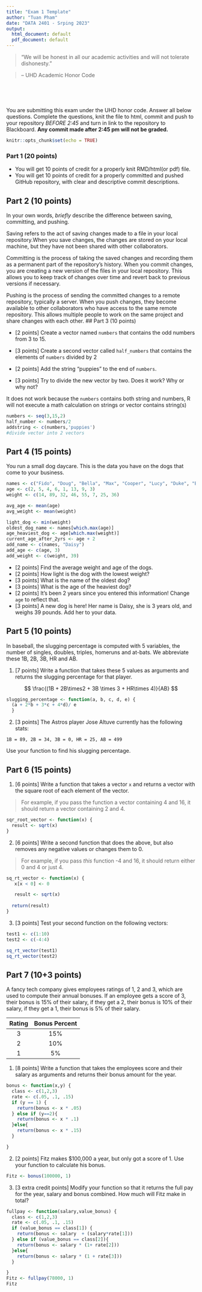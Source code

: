 ```yaml
---
title: "Exam 1 Template"
author: "Tuan Pham"
date: "DATA 2401 - Srping 2023"
output:
  html_document: default
  pdf_document: default
---
```




> “We will be honest in all our academic activities and will not tolerate dishonesty.” 

> – UHD Academic Honor Code


&nbsp;

&nbsp;

You are submitting this exam under the UHD honor code. Answer all below questions. Complete the questions, knit the file to html, commit and push to your repository *BEFORE 2:45* and turn in link to the repository to Blackboard. __Any commit made after 2:45 pm will not be graded.__ 

\newpage 

```r
knitr::opts_chunk$set(echo = TRUE)
```




### Part 1 (20 points)

* You will get 10 points of credit for a properly knit RMD/html(or pdf) file.
* You will get 10 points of credit for a properly committed and pushed GitHub repository, with clear and descriptive commit descriptions. 

## Part 2 (10 points)

In your own words, *briefly* describe the difference between saving, committing, and pushing. 

Saving refers to the act of saving changes made to a file in your local repository.When you save changes, the changes are stored on your local machine, but they have not been shared with other collaborators.

Committing is the process of taking the saved changes and recording them as a permanent part of the repository's history. When you commit changes, you are creating a new version of the files in your local repository. This allows you to keep track of changes over time and revert back to previous versions if necessary.

Pushing is the process of sending the committed changes to a remote repository, typically a server. When you push changes, they become available to other collaborators who have access to the same remote repository. This allows multiple people to work on the same project and share changes with each other.
## Part 3 (10 points)

* [2 points] Create a vector named `numbers` that contains the odd numbers from 3 to 15. 

* [3 points] Create a second vector called `half_numbers` that contains the elements of `numbers` divided by 2

* [2 points] Add the string "puppies" to the end of `numbers`. 

* [3 points] Try to divide the new vector by two. Does it work? Why or why not? 

It does not work because the `numbers` contains both string and numbers, R will not execute a math calculation on strings or vector contains string(s)
```r
numbers <- seq(3,15,2)
half_number <- numbers/2
addstring <- c(numbers,'puppies')
#divide vector into 2 vectors
```

## Part 4 (15 points)

You run a small dog daycare. This is the data you have on the dogs that come to your business.

```r
names <- c("Fido", "Doug", "Bella", "Max", "Cooper", "Lucy", "Duke", "Barkley")
age <- c(2, 5, 4, 6, 1, 13, 9, 3)
weight <- c(14, 89, 32, 46, 55, 7, 25, 36)

avg_age <- mean(age)
avg_weight <- mean(weight)

light_dog <- min(weight)
oldest_dog_name <- names[which.max(age)]
age_heaviest_dog <- age[which.max(weight)]
current_age_after_2yrs <- age + 2
add_name <- c(names, "Daisy")
add_age <- c(age, 3)
add_weight <- c(weight, 39)
```

* [2 points] Find the average weight and age of the dogs.
* [2 points] How light is the dog with the lowest weight?
* [3 points] What is the name of the oldest dog?
* [3 points] What is the age of the heaviest dog?
* [2 points] It's been 2 years since you entered this information! Change `age` to reflect that. 
* [3 points] A new dog is here! Her name is Daisy, she is 3 years old, and weighs 39 pounds. Add her to your data. 


## Part 5 (10 points)

In baseball, the slugging percentage is computed with 5 variables, the number of singles, doubles, triples, homeruns and at-bats. We abbreviate these 1B, 2B, 3B, HR and AB. 

1. [7 points] Write a function that takes these 5 values as arguments and returns the slugging percentage for that player. 

$$  \frac{(1B + 2B\times2 + 3B \times 3 + HR\times 4)}{AB} $$
```r
slugging_percentage <- function(a, b, c, d, e) {
  (a + 2*b + 3*c + 4*d)/ e
  }

```

2. [3 points] The Astros player Jose Altuve currently has the following stats: 

`1B = 89, 2B = 34, 3B = 0, HR = 25, AB = 499 `

Use your function to find his slugging percentage. 


## Part 6 (15 points)

1. [6 points] Write a function that takes a vector `x` and returns a vector with the square root of each element of the vector. 

> For example, if you pass the function a vector containing 4 and 16, it should return a vector containing 2 and 4. 

```r
sqr_root_vector <- function(x) {
  result <- sqrt(x)
}
```
2. [6 points] Write a second function that does the above, but also removes any negative values or changes them to 0.

> For example, if you pass *this* function -4 and 16, it should return either 0 and 4 or just 4.

```r
sq_rt_vector <- function(x) {
   x[x < 0] <- 0

   result <- sqrt(x)
  
  return(result)
}
```
3. [3 points] Test your second function on the following vectors:

```r
test1 <- c(1:10)
test2 <- c(-4:4)

sq_rt_vector(test1)
sq_rt_vector(test2)
```


## Part 7 (10+3 points)

A fancy tech company gives employees ratings of 1, 2 and 3, which are used to compute their annual bonuses. If an employee gets a score of 3, their bonus is 15% of their salary, if they get a 2, their bonus is 10% of their salary, if they get a 1, their bonus is 5% of their salary. 

Rating | Bonus Percent
:-----:|:-----:
3|15%
2|10%
1|5%

1. [8 points] Write a function that takes the employees score and their salary as arguments and returns their bonus amount for the year. 
```r
bonus <- function(x,y) {
  class <- c(1,2,3)
  rate <- c(.05, .1, .15)
  if (y == 1) {
    return(bonus <- x * .05)
  } else if (y==2){
    return(bonus <- x * .1)
  }else{
    return(bonus <- x * .15)
  }

}

```
2. [2 points] Fitz makes $100,000 a year, but only got a score of 1. Use your function to calculate his bonus.
```r
Fitz <- bonus(100000, 1)

```

3. [3 extra credit points] Modify your function so that it returns the full pay for the year, salary and bonus combined. How much will Fitz make in total?
```r
fullpay <- function(salary,value_bonus) {
  class <- c(1,2,3)
  rate <- c(.05, .1, .15)
  if (value_bonus == class[1]) {
    return(bonus <- salary  + (salary*rate[1]))
  } else if (value_bonus == class[2]){
    return(bonus <- salary * (1+ rate[2]))
  }else{
    return(bonus <- salary * (1 + rate[3]))
  }

}
Fitz <- fullpay(78000, 1)
Fitz
```